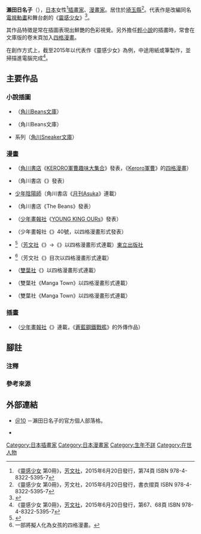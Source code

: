 {{multiple issues|
{{Notability Unreferenced|time=2016-12-03T08:55:24+00:00}}
{{Primarysources|time=2016-12-03T08:55:24+00:00}}
}}
{{Infobox comics creator
| 名稱 = 瀨田日名子
| 外文名 = 
| 外文 = 
| 圖片 = 
| 圖片尺寸 = 
| 圖片簡介 = 
| 本名 = 
| 日文名稱 = 瀬田 ヒナコ
| 平假名 = せた ひなこ
| 羅馬拼音 = Seta Hinako
| 筆名 = 
| 出生日期 = 
| 出生地點 = 
| 逝世日期 = 
| 逝世地點 = 
| 國籍 = {{JPN}}
| 職業 = [[插畫家|插畫家]]、[[漫畫家|漫畫家]]
| 稱號 = 
| 活動開始 = 
| 活動結束 = 
| 類型 = 
| 代表作 = 《[[靈感少女|靈感少女]]》
| 合作人 = 
| 配偶 = 
| 兒女 = 
| 親屬 = 
| 獎項     = 
| 簽名     = 
| 簽名大小 = 
| 網站     = [http://seta.blog16.fc2.com/ ＠10] {{ja icon}}
| module   = 
}}
{{japanese|japanese=瀬田 ヒナコ|kana=せた ひなこ|romaji=Seta Hinako}}
'''瀨田日名子'''（{{lang-ja|瀬田 ヒナコ}}），[[日本|日本]]女性<ref>《[[靈感少女|靈感少女]] 第0冊》，[[芳文社|芳文社]]，2015年6月20日發行，第74頁 ISBN 978-4-8322-5395-7</ref>[[插畫家|插畫家]]、[[漫畫家|漫畫家]]。居住於[[埼玉縣|埼玉縣]]<ref>《靈感少女 第0冊》，芳文社，2015年6月20日發行，書衣摺頁 ISBN 978-4-8322-5395-7</ref>。代表作是改編同名[[電視動畫|電視動畫]]和舞台劇的《[[靈感少女|靈感少女]]》<ref>{{cite web|url=http://www.tbs.co.jp/anime/re-kan/onair/|title=放送情報|work=電視動畫『靈感少女』公式官網|publisher=[[TBS電視台|TBS]]|accessdate=2015-04-08|language=ja|archive-date=2015-04-02|archive-url=https://web.archive.org/web/20150402123526/http://www.tbs.co.jp/anime/re-kan/onair/|dead-url=no}}</ref>。

其作品特徵是常在插圖表現出鮮艷的色彩視覺。另外擔任[[輕小說|輕小說]]的插畫時，常會在文庫版的卷末頁加入[[四格漫畫|四格漫畫]]。

在創作方式上，截至2015年以代表作《靈感少女》為例，中途用紙或筆製作，並掃描進電腦完成<ref>《靈感少女 第0冊》，[[芳文社|芳文社]]，2015年6月20日發行，第67、68頁 ISBN 978-4-8322-5395-7</ref>。

== 主要作品 ==
=== 小說插圖 ===
* {{link-ja|斬月傳|斬月伝}}（[[角川Beans文庫|角川Beans文庫]]）
* {{link-ja|星宿姬傳|菅沼理恵}}（角川Beans文庫）
* {{link-ja|螺旋公主|螺旋のプリンセス}}系列（[[角川Sneaker文庫|角川Sneaker文庫]]）

=== 漫畫 ===
* {{nihongo|歡迎來到K隆軍基地！|ケロン軍へようこそ！}}（[[角川書店|角川書店]]《[[KERORO軍曹趣味大集合|KERORO軍曹趣味大集合]]》發表，《[[Keroro軍曹|Keroro軍曹]]》的[[四格漫畫|四格漫畫]]）
* {{nihongo|斬月傳|斬月伝}}（角川書店《{{link-ja|The Beans|ザ・ビーンズ}}》發表）
* [[少年陰陽師|少年陰陽師]]（角川書店《[[月刊Asuka|月刊Asuka]]》連載）
* {{nihongo|星宿姬傳|星宿姫伝}}（角川書店《The Beans》發表）
* {{lang|ja|九十九のカナタ}}（[[少年畫報社|少年畫報社]]《[[YOUNG_KING_OURs|YOUNG KING OURs]]》發表）
* {{nihongo|{{link-ja|蘆屋的貓。|芦屋さんの猫。}}|芦屋さんの猫。}}（少年畫報社《{{link-ja|貓拳|ねこぱんち}}》40號，以四格漫畫形式發表）
* {{nihongo|[[靈感少女|靈感少女]]|レーカン！}}<ref>{{cite web|url=https://anime.eiga.com/program/104416/|title=靈感少女：作品情報|publisher=Anime Hack|accessdate=2020-05-05|language=ja|archive-date=2020-10-22|archive-url=https://web.archive.org/web/20201022013038/https://anime.eiga.com/program/104416/|dead-url=no}}</ref>（[[芳文社|芳文社]]《{{link-ja|Manga Time Jumbo|まんがタイムジャンボ}}》→《{{link-ja|Manga Time Jumbo|まんがタイム}}》以四格漫畫形式連載）[[東立出版社|東立出版社]]
* {{lang|ja|つながれ！黒電話ちゃん}}<ref group="注">一部將{{link-ja|轉盤電話|黒電話}}擬人化為女孩的四格漫畫。</ref>（芳文社《{{link-ja|Manga Time Family|まんがタイムファミリー}}》目次以四格漫畫形式連載）<!--《Manga Time Family》的結束時間不詳。與《靈感少女》轉移到《Manga Time》的同時一起發布。然而，《靈感少女 第0冊》（2015年6月20日發行，ISBN 978-4-8322-5395-7）書內第88頁的訊息而言，它發表在2012年6月的《Manga Home》上，然後再《Manga Time Family》從2013年3月號開始連載，看來至少連載到2015年6月號為止。好像此時正在連載中，之後就沒有任何信息了。-->
* {{lang|ja|ままごと少女と人造人間}}（[[雙葉社|雙葉社]]《{{link-ja|Manga Town|まんがタウン}}》以四格漫畫形式連載）
* {{lang|ja|喪女が勇者と暮らしたら}}（雙葉社《Manga Town》以四格漫畫形式連載）
* {{lang|ja|大越春太郎は黙れない！}}（雙葉社《Manga Town》以四格漫畫形式連載）

=== 插畫 ===
* {{nihongo|海洋技術綜合學院高尾部|海洋技術総合学院タカオ部}}（[[少年畫報社|少年畫報社]]《{{link-ja|YOUNGKING OURS GH|月刊ヤングキングアワーズGH}}》連載，《[[蒼藍鋼鐵戰艦|蒼藍鋼鐵戰艦]]》的外傳作品）

== 腳註 ==
=== 注釋 ===
{{reflist|group="注"}}

=== 參考來源 ===
{{reflist}}

== 外部連結 ==
* [http://seta.blog16.fc2.com/ ＠10] {{Wayback|url=http://seta.blog16.fc2.com/ |date=20161220032506 }} {{ja icon}}－瀨田日名子的官方個人部落格。
* {{Twitter|hinako_seta}} {{ja icon}}

{{Normdaten}}
{{DEFAULTSORT:Seta Hinako}}
[[Category:日本插畫家|Category:日本插畫家]]
[[Category:日本漫畫家|Category:日本漫畫家]]
[[Category:生年不詳|Category:生年不詳]]
[[Category:在世人物|Category:在世人物]]
